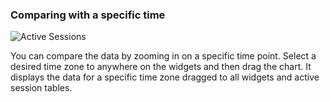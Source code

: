 ### Comparing with a specific time

![Active Sessions](/img/db-count-trend-extend-time.png)

You can compare the data by zooming in on a specific time point. Select a desired time zone to anywhere on the widgets and then drag the chart. It displays the data for a specific time zone dragged to all widgets and active session tables.
